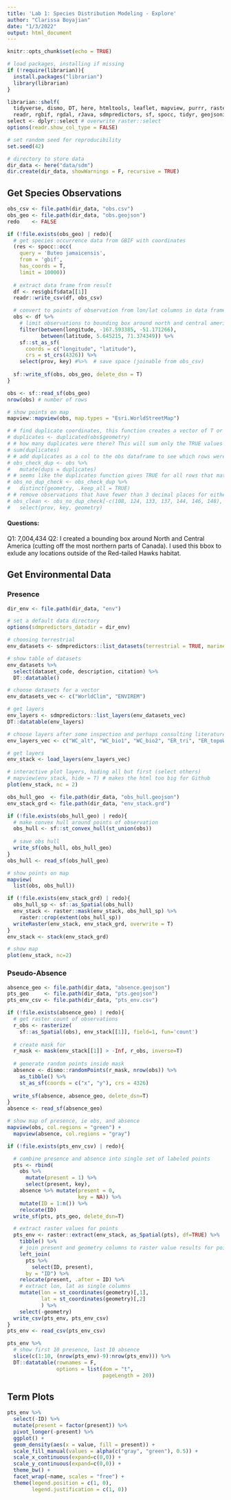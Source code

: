 ```yaml
---
title: 'Lab 1: Species Distribution Modeling - Explore'
author: "Clarissa Boyajian"
date: "1/3/2022"
output: html_document
---
```


```r
knitr::opts_chunk$set(echo = TRUE)
```

```r
# load packages, installing if missing
if (!require(librarian)){
  install.packages("librarian")
  library(librarian)
}

librarian::shelf(
  tidyverse, dismo, DT, here, htmltools, leaflet, mapview, purrr, raster, 
  readr, rgbif, rgdal, rJava, sdmpredictors, sf, spocc, tidyr, geojsonio)
select <- dplyr::select # overwrite raster::select
options(readr.show_col_type = FALSE)

# set random seed for reproducibility
set.seed(42)

# directory to store data
dir_data <- here("data/sdm")
dir.create(dir_data, showWarnings = F, recursive = TRUE)
```


## Get Species Observations

```r
obs_csv <- file.path(dir_data, "obs.csv")
obs_geo <- file.path(dir_data, "obs.geojson")
redo    <- FALSE

if (!file.exists(obs_geo) | redo){
  # get species occurrence data from GBIF with coordinates
  (res <- spocc::occ(
    query = 'Buteo jamaicensis',
    from = 'gbif',
    has_coords = T,
    limit = 10000))
  
  # extract data frame from result
  df <- res$gbif$data[[1]] 
  readr::write_csv(df, obs_csv)

  # convert to points of observation from lon/lat columns in data frame
  obs <- df %>% 
    # limit observations to bounding box around north and central america
    filter(between(longitude, -167.593385, -51.171266),
           between(latitude, 5.645215, 71.374349)) %>% 
    sf::st_as_sf(
      coords = c("longitude", "latitude"),
      crs = st_crs(4326)) %>% 
    select(prov, key) #%>%  # save space (joinable from obs_csv)
  
  sf::write_sf(obs, obs_geo, delete_dsn = T)
}

obs <- sf::read_sf(obs_geo)
nrow(obs) # number of rows
```

```r
# show points on map
mapview::mapview(obs, map.types = "Esri.WorldStreetMap")
```

```r
# # find duplicate coordinates, this function creates a vector of T or F for each of the 202 points
# duplicates <- duplicated(obs$geometry)
# # how many duplicates were there? This will sum only the TRUE values
# sum(duplicates)
# # add duplicates as a col to the obs dataframe to see which rows were duplicates
# obs_check_dup <- obs %>%
#   mutate(dups = duplicates)
# # seems like the duplicates function gives TRUE for all rows that match other rows, not just the second copy of the row, so we need to keep 1 copy and remove only the second copy!
# obs_no_dup_check <- obs_check_dup %>%
#   distinct(geometry, .keep_all = TRUE)
# # remove observations that have fewer than 3 decimal places for either the latitude or longitude
# obs_clean <- obs_no_dup_check[-c(108, 124, 133, 137, 144, 146, 148), ] %>%
#   select(prov, key, geometry)
```


#### Questions:
Q1: 7,004,434
Q2: I created a bounding box around North and Central America (cutting off the most northern parts of Canada). I used this bbox to exlude any locations outside of the Red-tailed Hawks habitat.


## Get Environmental Data

### Presence

```r
dir_env <- file.path(dir_data, "env")

# set a default data directory
options(sdmpredictors_datadir = dir_env)

# choosing terrestrial
env_datasets <- sdmpredictors::list_datasets(terrestrial = TRUE, marine = FALSE)

# show table of datasets
env_datasets %>% 
  select(dataset_code, description, citation) %>% 
  DT::datatable()
```

```r
# choose datasets for a vector
env_datasets_vec <- c("WorldClim", "ENVIREM")

# get layers
env_layers <- sdmpredictors::list_layers(env_datasets_vec)
DT::datatable(env_layers)
```

```r
# choose layers after some inspection and perhaps consulting literature
env_layers_vec <- c("WC_alt", "WC_bio1", "WC_bio2", "ER_tri", "ER_topoWet")

# get layers
env_stack <- load_layers(env_layers_vec)

# interactive plot layers, hiding all but first (select others)
# mapview(env_stack, hide = T) # makes the html too big for Github
plot(env_stack, nc = 2)
```

```r
obs_hull_geo  <- file.path(dir_data, "obs_hull.geojson")
env_stack_grd <- file.path(dir_data, "env_stack.grd")

if (!file.exists(obs_hull_geo) | redo){
  # make convex hull around points of observation
  obs_hull <- sf::st_convex_hull(st_union(obs))
  
  # save obs hull
  write_sf(obs_hull, obs_hull_geo)
}
obs_hull <- read_sf(obs_hull_geo)

# show points on map
mapview(
  list(obs, obs_hull))
```

```r
if (!file.exists(env_stack_grd) | redo){
  obs_hull_sp <- sf::as_Spatial(obs_hull)
  env_stack <- raster::mask(env_stack, obs_hull_sp) %>% 
    raster::crop(extent(obs_hull_sp))
  writeRaster(env_stack, env_stack_grd, overwrite = T)  
}
env_stack <- stack(env_stack_grd)

# show map
plot(env_stack, nc=2)
```

### Pseudo-Absence

```r
absence_geo <- file.path(dir_data, "absence.geojson")
pts_geo     <- file.path(dir_data, "pts.geojson")
pts_env_csv <- file.path(dir_data, "pts_env.csv")

if (!file.exists(absence_geo) | redo){
  # get raster count of observations
  r_obs <- rasterize(
    sf::as_Spatial(obs), env_stack[[1]], field=1, fun='count')
  
  # create mask for 
  r_mask <- mask(env_stack[[1]] > -Inf, r_obs, inverse=T)
  
  # generate random points inside mask
  absence <- dismo::randomPoints(r_mask, nrow(obs)) %>% 
    as_tibble() %>% 
    st_as_sf(coords = c("x", "y"), crs = 4326)
  
  write_sf(absence, absence_geo, delete_dsn=T)
}
absence <- read_sf(absence_geo)

# show map of presence, ie obs, and absence
mapview(obs, col.regions = "green") + 
  mapview(absence, col.regions = "gray")
```

```r
if (!file.exists(pts_env_csv) | redo){

  # combine presence and absence into single set of labeled points 
  pts <- rbind(
    obs %>% 
      mutate(present = 1) %>% 
      select(present, key),
    absence %>% mutate(present = 0, 
                       key = NA)) %>% 
    mutate(ID = 1:n()) %>% 
    relocate(ID)
  write_sf(pts, pts_geo, delete_dsn=T)

  # extract raster values for points
  pts_env <- raster::extract(env_stack, as_Spatial(pts), df=TRUE) %>% 
    tibble() %>% 
    # join present and geometry columns to raster value results for points
    left_join(
      pts %>% 
        select(ID, present),
      by = "ID") %>% 
    relocate(present, .after = ID) %>% 
    # extract lon, lat as single columns
    mutate(lon = st_coordinates(geometry)[,1],
           lat = st_coordinates(geometry)[,2]
           ) %>% 
    select(-geometry)
  write_csv(pts_env, pts_env_csv)
}
pts_env <- read_csv(pts_env_csv)

pts_env %>% 
  # show first 10 presence, last 10 absence
  slice(c(1:10, (nrow(pts_env)-9):nrow(pts_env))) %>% 
  DT::datatable(rownames = F,
                options = list(dom = "t",
                               pageLength = 20))
```


## Term Plots

```r
pts_env %>% 
  select(-ID) %>% 
  mutate(present = factor(present)) %>% 
  pivot_longer(-present) %>% 
  ggplot() +
  geom_density(aes(x = value, fill = present)) + 
  scale_fill_manual(values = alpha(c("gray", "green"), 0.5)) +
  scale_x_continuous(expand=c(0,0)) +
  scale_y_continuous(expand=c(0,0)) +
  theme_bw() + 
  facet_wrap(~name, scales = "free") +
  theme(legend.position = c(1, 0),
        legend.justification = c(1, 0))
```




